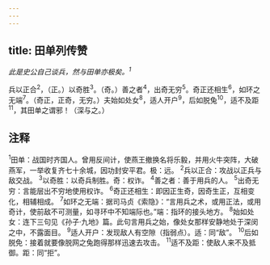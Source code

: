 ```yaml
---
---
---
```

title: 田单列传赞
---



*此是史公自己谈兵，然与田单亦极矣。<sup>1</sup>*

兵以正合<sup>2</sup>，（正。）以奇胜<sup>3</sup>。（奇。）善之者<sup>4</sup>，出奇无穷<sup>5</sup>。奇正还相生<sup>6</sup>，如环之无端<sup>7</sup>。（奇正，正奇，无穷。）夫始如处女<sup>8</sup>，适人开户<sup>9</sup>，后如脱兔<sup>10</sup>，适不及距<sup>11</sup>，其田单之谓邪！（深与之。）

## 注释

<sup>1</sup>田单：战国时齐国人。曾用反间计，使燕王撤换名将乐毅，并用火牛突阵，大破燕军，一举收复齐七十余城，因功封安平君。极：远。
<sup>2</sup>兵以正合：攻战以正兵与敌交战。
<sup>3</sup>以奇胜：以奇兵制胜。奇：权诈。
<sup>4</sup>善之者：善于用兵的人。
<sup>5</sup>出奇无穷：言能层出不穷地使用权诈。
<sup>6</sup>奇正还相生：即因正生奇，因奇生正，互相变化，相辅相成。
<sup>7</sup>如环之无端：据司马贞《索隐》：“言用兵之术，或用正法，或用奇计，使前敌不可测量，如寻环中不知端际也。”端：指环的接头地方。
<sup>8</sup>始如处女：连下三句见《孙子·九地》篇。此句言用兵之始，像处女那样安静地处于深闵之中，不露面目。
<sup>9</sup>适人开户：发现敌人有空隙（指弱点）。适：同“敌”。
<sup>10</sup>后如脱免：接着就要像脱网之兔跑得那样迅速去攻击。
<sup>11</sup>适不及距：使敌人来不及抵御。距：同“拒”。